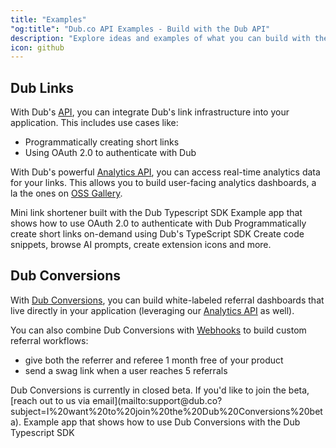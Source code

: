 ```yaml
---
title: "Examples"
"og:title": "Dub.co API Examples - Build with the Dub API"
description: "Explore ideas and examples of what you can build with the Dub API"
icon: github
---
```


## Dub Links

With Dub's [API](/api-reference), you can integrate Dub's link infrastructure into your application. This includes use cases like:

- Programmatically creating short links
- Using OAuth 2.0 to authenticate with Dub

With Dub's powerful [Analytics API](/api-reference/endpoint/retrieve-analytics), you can access real-time analytics data for your links. This allows you to build user-facing analytics dashboards, a la the ones on [OSS Gallery](https://oss.gallery/projects/dub).

<CardGroup cols={2}>
  <Card
    title="Dublet"
    icon="github"
    href="https://github.com/dubinc/dublet"
    color="#333333"
  >
    Mini link shortener built with the Dub Typescript SDK
  </Card>
  <Card
    title="OAuth Example App"
    icon="github"
    href="https://github.com/dubinc/examples/tree/main/oauth"
    color="#333333"
  >
    Example app that shows how to use OAuth 2.0 to authenticate with Dub
  </Card>
  <Card
    title="OSS Gallery"
    icon="github"
    href="https://github.com/dubinc/oss-gallery"
    color="#333333"
  >
    Programmatically create short links on-demand using Dub's TypeScript SDK
  </Card>
  <Card
    title="Ray.so"
    icon="github"
    href="https://github.com/raycast/ray-so/blob/main/app/api/shorten-url/route.ts"
    color="#333333"
  >
    Create code snippets, browse AI prompts, create extension icons and more.

  </Card>
</CardGroup>

## Dub Conversions

With [Dub Conversions](/conversions/quickstart), you can build white-labeled referral dashboards that live directly in your application (leveraging our [Analytics API](/api-reference/endpoint/retrieve-analytics) as well).

You can also combine Dub Conversions with [Webhooks](/integrations/webhooks) to build custom referral workflows:

- give both the referrer and referee 1 month free of your product
- send a swag link when a user reaches 5 referrals

<Info>
  Dub Conversions is currently in closed beta. If you'd like to join the beta,
  [reach out to us via
  email](mailto:support@dub.co?subject=I%20want%20to%20join%20the%20Dub%20Conversions%20beta).
</Info>

<CardGroup cols={2}>
  <Card
    title="Dub Conversions Demo App"
    icon="github"
    href="https://github.com/dubinc/examples/tree/main/conversions"
    color="#333333"
  >
    Example app that shows how to use Dub Conversions with the Dub Typescript
    SDK
  </Card>
</CardGroup>
